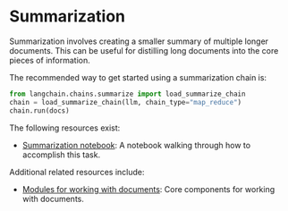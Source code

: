 # Summarization

Summarization involves creating a smaller summary of multiple longer documents.
This can be useful for distilling long documents into the core pieces of information.

The recommended way to get started using a summarization chain is:

```python
from langchain.chains.summarize import load_summarize_chain
chain = load_summarize_chain(llm, chain_type="map_reduce")
chain.run(docs)
```

The following resources exist:
- [Summarization notebook](/docs/modules/chains/popular/summarize.html): A notebook walking through how to accomplish this task.

Additional related resources include:
- [Modules for working with documents](/docs/modules/data_connection): Core components for working with documents.
